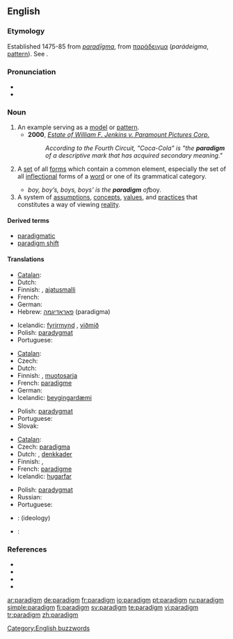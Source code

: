 {{was wotd|2006|June|13}}
==English==

===Etymology===
Established 1475-85 from {{LL.}} ''[[paradigma|paradīgma]]'', from {{Gr.}} [[παράδειγμα]] (''parádeigma'', [[pattern]]). See {{pie|deik-}}.

===Pronunciation===
* {{IPA|/ˈpær.ə.daɪm/}}
* {{audio|en-us-paradigm.ogg|Audio (US)}}

===Noun===
{{en-noun}}

# An example serving as a [[model]] or [[pattern]].
#* '''2000''', ''[[s:Estate of William F. Jenkins v. Paramount Pictures Corp.|Estate of William F. Jenkins v. Paramount Pictures Corp.]]''
#*: ''According to the Fourth Circuit, "Coca-Cola" is "the '''paradigm''' of a descriptive mark that has acquired secondary meaning."''
# {{context|linguistics}} A [[set]] of all [[form]]s which contain a common element, especially the set of all [[inflection]]al forms of a [[word]] or one of its grammatical category.
#* ''boy, boy’s, boys, boys’ is the '''paradigm''' of ''boy''.''
# A system of [[assumption]]s, [[concept]]s, [[value]]s, and [[practice]]s that constitutes a way of viewing [[reality]].

====Derived terms====
* [[paradigmatic]]
* [[paradigm shift]]

====Translations====
{{trans-top|model or example}}
* [[Catalan]]: {{t-|ca|paradigma|m}}
* Dutch: {{t+|nl|paradigma|n}}
* Finnish: {{t+|fi|paradigma}}, [[ajatusmalli]]
* French: {{t+|fr|paradigme|m}}
* German: {{t+|de|Paradigma|n}}
* Hebrew: [[פאראדיגמה]] (paradigma) {{f}}
{{trans-mid}}
* Icelandic: [[fyrirmynd]] {{f}}, [[viðmið]] {{n}}
* Polish: [[paradygmat]] {{m}}
* Portuguese: {{t+|pt|paradigma|m}}
{{trans-bottom}}

{{trans-top|grammatical inflections}}
* [[Catalan]]: {{t-|ca|paradigma|m}}
* Czech: {{t-|cs|vzor|m}}
* Dutch: {{t+|nl|paradigma|n}}
* Finnish: {{t+|fi|paradigma}}, [[muotosarja]]
* French: [[paradigme]] {{m}}
* German: {{t+|de|Paradigma|n}}
* Icelandic: [[beygingardæmi]] {{n}}
{{trans-mid}}
* Polish: [[paradygmat]] {{m}}
* Portuguese: {{t+|pt|paradigma|m}}
* Slovak: {{t-|sk|vzor|m}}
{{trans-bottom}}

{{trans-top|way of thinking}}
* [[Catalan]]: {{t-|ca|paradigma|m}}
* Czech: [[paradigma]] {{f}}
* Dutch: {{t+|nl|paradigma|n}}, [[denkkader]]
* Finnish: {{t+|fi|paradigma}}, {{t-|fi|maailmankatsomus}}
* French: [[paradigme]] {{m}}
* Icelandic: [[hugarfar]] {{n}}
{{trans-mid}}
* Polish: [[paradygmat]] {{m}}
* Russian: {{t+|ru|парадигма|f|tr=paradígma|sc=Cyrl}}
* Portuguese: {{t+|pt|paradigma|m}}
{{trans-bottom}}

{{checktrans}}
{{trans-top|Translations to be categorized}}
* {{ttbc|Slovak}}: {{t-|sk|paradigma|f}} (ideology)
* {{ttbc|Spanish}}: {{t-|es|paradigma|m}}
{{trans-bottom}}

===References===
* {{pedialite|Paradigm}}
* {{R:American Heritage 2000|paradigm}}
* {{R:Dictionary.com|paradigm}}
* {{R:WordNet 2003|paradigm}}

[[Category:English buzzwords]]

[[ar:paradigm]]
[[de:paradigm]]
[[fr:paradigm]]
[[io:paradigm]]
[[pt:paradigm]]
[[ru:paradigm]]
[[simple:paradigm]]
[[fi:paradigm]]
[[sv:paradigm]]
[[te:paradigm]]
[[vi:paradigm]]
[[tr:paradigm]]
[[zh:paradigm]]